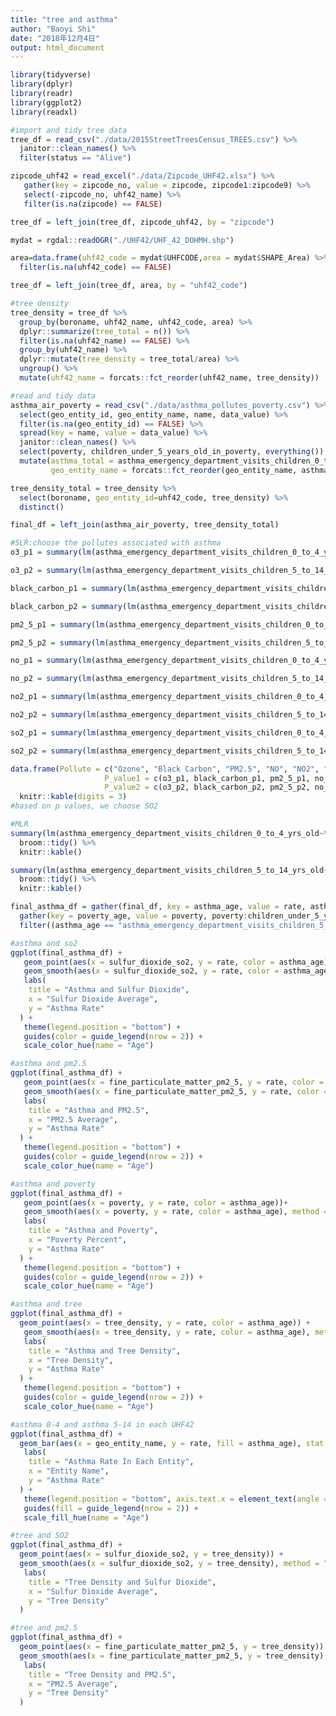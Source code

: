 ```yaml
---
title: "tree and asthma"
author: "Baoyi Shi"
date: "2018年12月4日"
output: html_document
---
```


```r
library(tidyverse)
library(dplyr)
library(readr)
library(ggplot2)
library(readxl)
```

```r
#import and tidy tree data
tree_df = read_csv("./data/2015StreetTreesCensus_TREES.csv") %>%
  janitor::clean_names() %>%
  filter(status == "Alive") 

zipcode_uhf42 = read_excel("./data/Zipcode_UHF42.xlsx") %>%
   gather(key = zipcode_no, value = zipcode, zipcode1:zipcode9) %>%
   select(-zipcode_no, uhf42_name) %>%
   filter(is.na(zipcode) == FALSE)

tree_df = left_join(tree_df, zipcode_uhf42, by = "zipcode") 

mydat = rgdal::readOGR("./UHF42/UHF_42_DOHMH.shp")

area=data.frame(uhf42_code = mydat$UHFCODE,area = mydat$SHAPE_Area) %>%
  filter(is.na(uhf42_code) == FALSE)

tree_df = left_join(tree_df, area, by = "uhf42_code")
```

```r
#tree density
tree_density = tree_df %>%
  group_by(boroname, uhf42_name, uhf42_code, area) %>%
  dplyr::summarize(tree_total = n()) %>%
  filter(is.na(uhf42_name) == FALSE) %>%
  group_by(uhf42_name) %>%
  dplyr::mutate(tree_density = tree_total/area) %>%
  ungroup() %>%
  mutate(uhf42_name = forcats::fct_reorder(uhf42_name, tree_density))
```

```r
#read and tidy data
asthma_air_poverty = read_csv("./data/asthma_pollutes_poverty.csv") %>%
  select(geo_entity_id, geo_entity_name, name, data_value) %>%
  filter(is.na(geo_entity_id) == FALSE) %>%
  spread(key = name, value = data_value) %>%
  janitor::clean_names() %>%
  select(poverty, children_under_5_years_old_in_poverty, everything()) %>%
  mutate(asthma_total = asthma_emergency_department_visits_children_0_to_4_yrs_old + asthma_emergency_department_visits_children_5_to_14_yrs_old,
         geo_entity_name = forcats::fct_reorder(geo_entity_name, asthma_total))

tree_density_total = tree_density %>%
  select(boroname, geo_entity_id=uhf42_code, tree_density) %>%
  distinct()

final_df = left_join(asthma_air_poverty, tree_density_total)
```

```r
#SLR:choose the pollutes associated with asthma
o3_p1 = summary(lm(asthma_emergency_department_visits_children_0_to_4_yrs_old~ozone_o3, data=final_df))$coefficients[2,4]

o3_p2 = summary(lm(asthma_emergency_department_visits_children_5_to_14_yrs_old~ozone_o3, data=final_df))$coefficients[2,4]

black_carbon_p1 = summary(lm(asthma_emergency_department_visits_children_0_to_4_yrs_old~black_carbon, data=final_df))$coefficients[2,4]

black_carbon_p2 = summary(lm(asthma_emergency_department_visits_children_5_to_14_yrs_old~black_carbon, data=final_df))$coefficients[2,4]

pm2_5_p1 = summary(lm(asthma_emergency_department_visits_children_0_to_4_yrs_old~fine_particulate_matter_pm2_5, data=final_df))$coefficients[2,4]

pm2_5_p2 = summary(lm(asthma_emergency_department_visits_children_5_to_14_yrs_old~fine_particulate_matter_pm2_5, data=final_df))$coefficients[2,4]

no_p1 = summary(lm(asthma_emergency_department_visits_children_0_to_4_yrs_old~nitric_oxide_no, data=final_df))$coefficients[2,4]

no_p2 = summary(lm(asthma_emergency_department_visits_children_5_to_14_yrs_old~nitric_oxide_no, data=final_df))$coefficients[2,4]

no2_p1 = summary(lm(asthma_emergency_department_visits_children_0_to_4_yrs_old~nitrogen_dioxide_no2, data=final_df))$coefficients[2,4]

no2_p2 = summary(lm(asthma_emergency_department_visits_children_5_to_14_yrs_old~nitrogen_dioxide_no2, data=final_df))$coefficients[2,4]

so2_p1 = summary(lm(asthma_emergency_department_visits_children_0_to_4_yrs_old~sulfur_dioxide_so2, data=final_df))$coefficients[2,4]

so2_p2 = summary(lm(asthma_emergency_department_visits_children_5_to_14_yrs_old~sulfur_dioxide_so2, data=final_df))$coefficients[2,4]

data.frame(Pollute = c("Ozone", "Black Carbon", "PM2.5", "NO", "NO2", "SO2"),
                     P_value1 = c(o3_p1, black_carbon_p1, pm2_5_p1, no_p1, no2_p1, so2_p1),
                     P_value2 = c(o3_p2, black_carbon_p2, pm2_5_p2, no_p2, no2_p2, so2_p2)) %>%
  knitr::kable(digits = 3)
#based on p values, we choose SO2
```

```r
#MLR
summary(lm(asthma_emergency_department_visits_children_0_to_4_yrs_old~tree_density+sulfur_dioxide_so2+children_under_5_years_old_in_poverty,data=final_df)) %>%
  broom::tidy() %>%
  knitr::kable()

summary(lm(asthma_emergency_department_visits_children_5_to_14_yrs_old~tree_density+sulfur_dioxide_so2+poverty,data=final_df)) %>%
  broom::tidy() %>%
  knitr::kable()
```

```r
final_asthma_df = gather(final_df, key = asthma_age, value = rate, asthma_emergency_department_visits_children_0_to_4_yrs_old:asthma_emergency_department_visits_children_5_to_14_yrs_old) %>%
  gather(key = poverty_age, value = poverty, poverty:children_under_5_years_old_in_poverty) %>%
  filter((asthma_age == "asthma_emergency_department_visits_children_5_to_14_yrs_old"&poverty_age == "poverty")|(asthma_age == "asthma_emergency_department_visits_children_0_to_4_yrs_old"& poverty_age == "children_under_5_years_old_in_poverty"))

#asthma and so2
ggplot(final_asthma_df) +
   geom_point(aes(x = sulfur_dioxide_so2, y = rate, color = asthma_age))+
   geom_smooth(aes(x = sulfur_dioxide_so2, y = rate, color = asthma_age), method = "lm", se = F) +
   labs(
    title = "Asthma and Sulfur Dioxide",
    x = "Sulfur Dioxide Average",
    y = "Asthma Rate"
  ) +
   theme(legend.position = "bottom") +
   guides(color = guide_legend(nrow = 2)) +
   scale_color_hue(name = "Age")

#asthma and pm2.5
ggplot(final_asthma_df) +
   geom_point(aes(x = fine_particulate_matter_pm2_5, y = rate, color = asthma_age))+
   geom_smooth(aes(x = fine_particulate_matter_pm2_5, y = rate, color = asthma_age), method = "lm", se = F) +
   labs(
    title = "Asthma and PM2.5",
    x = "PM2.5 Average",
    y = "Asthma Rate"
  ) +
   theme(legend.position = "bottom") +
   guides(color = guide_legend(nrow = 2)) +
   scale_color_hue(name = "Age")

#asthma and poverty
ggplot(final_asthma_df) +
   geom_point(aes(x = poverty, y = rate, color = asthma_age))+
   geom_smooth(aes(x = poverty, y = rate, color = asthma_age), method = "lm", se = F) +
   labs(
    title = "Asthma and Poverty",
    x = "Poverty Percent",
    y = "Asthma Rate"
  ) +
   theme(legend.position = "bottom") +
   guides(color = guide_legend(nrow = 2)) +
   scale_color_hue(name = "Age")

#asthma and tree
ggplot(final_asthma_df) +
  geom_point(aes(x = tree_density, y = rate, color = asthma_age)) +
   geom_smooth(aes(x = tree_density, y = rate, color = asthma_age), method = "lm",se = F) +
   labs(
    title = "Asthma and Tree Density",
    x = "Tree Density",
    y = "Asthma Rate"
  ) +
   theme(legend.position = "bottom") +
   guides(color = guide_legend(nrow = 2)) +
   scale_color_hue(name = "Age")

#asthma 0-4 and asthma 5-14 in each UHF42
ggplot(final_asthma_df) +
  geom_bar(aes(x = geo_entity_name, y = rate, fill = asthma_age), stat = "identity", position = "dodge") +
   labs(
    title = "Asthma Rate In Each Entity",
    x = "Entity Name",
    y = "Asthma Rate"
  ) +
   theme(legend.position = "bottom", axis.text.x = element_text(angle = 75, hjust = 1)) +
   guides(fill = guide_legend(nrow = 2)) +
   scale_fill_hue(name = "Age") 

#tree and SO2
ggplot(final_asthma_df) +
  geom_point(aes(x = sulfur_dioxide_so2, y = tree_density)) +
  geom_smooth(aes(x = sulfur_dioxide_so2, y = tree_density), method = "lm", se = F) +
   labs(
    title = "Tree Density and Sulfur Dioxide",
    x = "Sulfur Dioxide Average",
    y = "Tree Density"
  ) 

#tree and pm2.5
ggplot(final_asthma_df) +
  geom_point(aes(x = fine_particulate_matter_pm2_5, y = tree_density)) +
  geom_smooth(aes(x = fine_particulate_matter_pm2_5, y = tree_density), method = "lm", se = F) +
   labs(
    title = "Tree Density and PM2.5",
    x = "PM2.5 Average",
    y = "Tree Density"
  ) 
```


